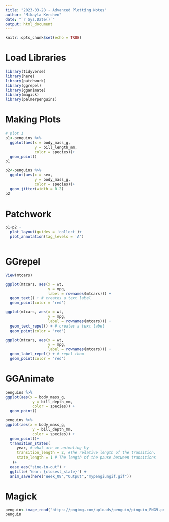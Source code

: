 ```yaml
---
title: "2023-03-28 - Advanced Plotting Notes"
author: "Mikayla Kerchen"
date: "`r Sys.Date()`"
output: html_document
---
```


```r
knitr::opts_chunk$set(echo = TRUE)
```

# Load Libraries
```r
library(tidyverse)
library(here)
library(patchwork)
library(ggrepel)
library(gganimate)
library(magick)
library(palmerpenguins)
```
# Making Plots
```r
# plot 1
p1<-penguins %>%
  ggplot(aes(x = body_mass_g, 
             y = bill_length_mm, 
             color = species))+
  geom_point()
p1

p2<-penguins %>%
  ggplot(aes(x = sex, 
             y = body_mass_g, 
             color = species))+
  geom_jitter(width = 0.2)
p2
```

# Patchwork
```r
p1+p2 +
  plot_layout(guides = 'collect')+
  plot_annotation(tag_levels = 'A')
  
```

# GGrepel
```r
View(mtcars)

ggplot(mtcars, aes(x = wt, 
                   y = mpg, 
                   label = rownames(mtcars))) +
  geom_text() + # creates a text label
  geom_point(color = 'red')

ggplot(mtcars, aes(x = wt, 
                   y = mpg, 
                   label = rownames(mtcars))) +
  geom_text_repel() + # creates a text label
  geom_point(color = 'red')

ggplot(mtcars, aes(x = wt, 
                   y = mpg, 
                   label = rownames(mtcars))) +
  geom_label_repel() + # repel them
  geom_point(color = 'red')
```

# GGAnimate
```r
penguins %>%
ggplot(aes(x = body_mass_g, 
            y = bill_depth_mm, 
            color = species)) +
  geom_point()

penguins %>%
ggplot(aes(x = body_mass_g, 
            y = bill_depth_mm, 
            color = species)) +
  geom_point()+
  transition_states(
     year, # what are we animating by
     transition_length = 2, #The relative length of the transition.
     state_length = 1 # The length of the pause between transitions
   )+
  ease_aes("sine-in-out") +
  ggtitle('Year: {closest_state}') +
  anim_save(here("Week_08","Output","mypengiungif.gif"))
```

# Magick
```r
penguin<-image_read("https://pngimg.com/uploads/penguin/pinguin_PNG9.png")
penguin

```

